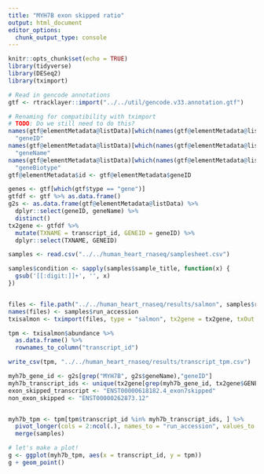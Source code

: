 ```yaml
---
title: "MYH7B exon skipped ratio"
output: html_document
editor_options: 
  chunk_output_type: console
---
```


```r
knitr::opts_chunk$set(echo = TRUE)
library(tidyverse)
library(DESeq2)
library(tximport)
```

```r
# Read in gencode annotations
gtf <- rtracklayer::import("../../util/gencode.v33.annotation.gtf")

# Renaming for compatibility with tximport
# TODO: Do we still need to do this?
names(gtf@elementMetadata@listData)[which(names(gtf@elementMetadata@listData) == "gene_id")] <-
  "geneID"
names(gtf@elementMetadata@listData)[which(names(gtf@elementMetadata@listData) == "gene_name")] <-
  "geneName"
names(gtf@elementMetadata@listData)[which(names(gtf@elementMetadata@listData) == "gene_type")] <-
  "geneBiotype"
gtf@elementMetadata$id <- gtf@elementMetadata$geneID

genes <- gtf[which(gtf$type == "gene")]
gtfdf <- gtf %>% as.data.frame()
g2s <- as.data.frame(gtf@elementMetadata@listData) %>% 
  dplyr::select(geneID, geneName) %>% 
  distinct()
tx2gene <- gtfdf %>%
  mutate(TXNAME = transcript_id, GENEID = geneID) %>%
  dplyr::select(TXNAME, GENEID)
```

```r
samples <- read.csv("../../human_heart_rnaseq/samplesheet.csv")

samples$condition <- sapply(samples$sample_title, function(x) {
  gsub('[[:digit:]]+', '', x)
})


files <- file.path("../../human_heart_rnaseq/results/salmon", samples$run_accession, "quant.sf")
names(files) <- samples$run_accession
txisalmon <- tximport(files, type = "salmon", tx2gene = tx2gene, txOut = TRUE)
```

```r

tpm <- txisalmon$abundance %>%
  as.data.frame() %>%
  rownames_to_column("transcript_id")

write_csv(tpm, "../../human_heart_rnaseq/results/transcript_tpm.csv")
```

```r
myh7b_gene_id <- g2s[grep("MYH7B", g2s$geneName),"geneID"]
myh7b_transcript_ids <- unique(tx2gene[grep(myh7b_gene_id, tx2gene$GENEID), "TXNAME"])
exon_skipped_transcript <- "ENST00000618182.4_exon7skipped"
non_exon_skipped <- "ENST00000262873.12"


myh7b_tpm <- tpm[tpm$transcript_id %in% myh7b_transcript_ids, ] %>%
  pivot_longer(cols = 2:ncol(.), names_to = "run_accession", values_to = "tpm") %>%
  merge(samples)
```

```r
# let's make a plot!
g <- ggplot(myh7b_tpm, aes(x = transcript_id, y = tpm))
g + geom_point()

```




